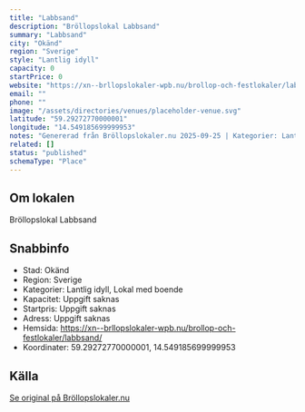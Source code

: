 ```yaml
---
title: "Labbsand"
description: "Bröllopslokal Labbsand"
summary: "Labbsand"
city: "Okänd"
region: "Sverige"
style: "Lantlig idyll"
capacity: 0
startPrice: 0
website: "https://xn--brllopslokaler-wpb.nu/brollop-och-festlokaler/labbsand/"
email: ""
phone: ""
image: "/assets/directories/venues/placeholder-venue.svg"
latitude: "59.29272770000001"
longitude: "14.549185699999953"
notes: "Genererad från Bröllopslokaler.nu 2025-09-25 | Kategorier: Lantlig idyll, Lokal med boende"
related: []
status: "published"
schemaType: "Place"
---
```


## Om lokalen

Bröllopslokal Labbsand

## Snabbinfo

- Stad: Okänd
- Region: Sverige
- Kategorier: Lantlig idyll, Lokal med boende
- Kapacitet: Uppgift saknas
- Startpris: Uppgift saknas
- Adress: Uppgift saknas
- Hemsida: https://xn--brllopslokaler-wpb.nu/brollop-och-festlokaler/labbsand/
- Koordinater: 59.29272770000001, 14.549185699999953

## Källa

[Se original på Bröllopslokaler.nu](https://xn--brllopslokaler-wpb.nu/brollop-och-festlokaler/labbsand/)
